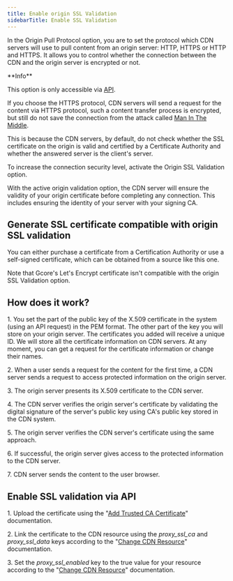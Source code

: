 ---
title: Enable origin SSL Validation
sidebarTitle: Enable SSL Validation
---

In the Origin Pull Protocol option, you are to set the protocol which CDN servers will use to pull content from an origin server: HTTP, HTTPS or HTTP and HTTPS. It allows you to control whether the connection between the CDN and the origin server is encrypted or not. 

<Info>
**Info**
</Info>

This option is only accessible via [API]( https://api.gcore.com/docs/cdn#tag/SSL-certificates). 

If you choose the HTTPS protocol, CDN servers will send a request for the content via HTTPS protocol, such a content transfer process is encrypted, but still do not save the connection from the attack called [Man In The Middle](https://en.wikipedia.org/wiki/Man-in-the-middle_attack). 

This is because the CDN servers, by default, do not check whether the SSL certificate on the origin is valid and certified by a Certificate Authority and whether the answered server is the client's server. 

To increase the connection security level, activate the Origin SSL Validation option. 

With the active origin validation option, the CDN server will ensure the validity of your origin certificate before completing any connection. This includes ensuring the identity of your server with your signing CA. 

## Generate SSL certificate compatible with origin SSL validation

You can either purchase a certificate from a Certification Authority or use a self-signed certificate, which can be obtained from a source like this one. 

Note that Gcore's Let's Encrypt certificate isn't compatible with the origin SSL Validation option.

## How does it work?

1\. You set the part of the public key of the X.509 certificate in the system (using an API request) in the PEM format. The other part of the key you will store on your origin server. The certificates you added will receive a unique ID. We will store all the certificate information on CDN servers. At any moment, you can get a request for the certificate information or change their names. 

2\. When a user sends a request for the content for the first time, a CDN server sends a request to access protected information on the origin server. 

3\. The origin server presents its X.509 certificate to the CDN server. 

4\. The CDN server verifies the origin server's certificate by validating the digital signature of the server's public key using CA's public key stored in the CDN system. 

5\. The origin server verifies the CDN server's certificate using the same approach. 

6\. If successful, the origin server gives access to the protected information to the CDN server. 

7\. CDN server sends the content to the user browser.

## Enable SSL validation via API

1\. Upload the certificate using the "[Add Trusted CA Certificate](https://api.gcore.com/docs/cdn#tag/CA-certificates/operation/ca_certitifactes-add)" documentation.

2\. Link the certificate to the CDN resource using the _proxy_ssl_ca_ and _proxy_ssl_data_ keys according to the "[Change CDN Resource](https://api.gcore.com/docs/cdn#tag/Resources/operation/change_cdn_resource)" documentation.

3\. Set the _proxy_ssl_enabled_ key to the true value for your resource according to the "[Change CDN Resource](https://api.gcore.com/docs/cdn#tag/Resources/operation/change_cdn_resource)" documentation.